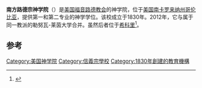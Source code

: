 {{Infobox University
|name = 南方路德宗神学院
|image =LutheranSouthernTheological.jpg
|established = 1830年
|type = [[神学院|神学院]]
|city = [[哥伦比亚_(南卡罗来纳州)|哥伦比亚]]
|state = [[南卡罗来纳州|南卡罗来纳州]]
|coor= {{coord|34.0427|-81.0386|display=inline,title}}
|postgrad = 72
|faculty = 7
|campus = {{convert|17|acre|ha|2|adj=on}}
|affiliations= [[美国福音路德教会|美国福音路德教会]]
|website= http://www.lr.edu/ltss
}}
'''南方路德宗神学院'''（{{lang-en|Lutheran Theological Southern Seminary}}）是[[美国福音路德教会|美国福音路德教会]]的神学院，位于[[美国|美国]][[南卡罗来纳州|南卡罗来纳州]][[哥伦比亚_(南卡罗来纳州)|哥伦比亚]]，提供第一和第二专业的神学学位。该校成立于1830年。2012年，它与属于同一教派的勒努瓦-莱茵大学合并。虽然后者位于[[希科里|希科里]]<ref name="United">{{cite web|title=United We Stand|url=http://www.ltss.edu/news/latest-news/261/|publisher=Lutheran Theological Southern Seminary|accessdate=December 7, 2016|archiveurl=https://web.archive.org/web/20120618044142/http://www.ltss.edu/news/latest-news/261/|archivedate=2012-06-18|date=2012-03-26|deadurl=yes}}</ref>。

== 参考==
<references />

[[Category:美国神学院|Category:美国神学院]]
[[Category:信義宗學校|Category:信義宗學校]]
[[Category:1830年創建的教育機構|Category:1830年創建的教育機構]]